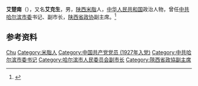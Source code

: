 '''艾楚南'''（{{bd|1902年||1987年}}），又名'''艾克生'''，男，[[陕西|陕西]][[米脂|米脂]]人，[[中华人民共和国|中华人民共和国]]政治人物，曾任[[中共哈尔滨市委|中共哈尔滨市委]]书记、副市长，[[陕西省政协|陕西省政协]]副主席。<ref>{{Cite book|title=中共陕西历史简明辞典|author=中共陕西省委党史研究室编; 李彬, 王克荣主编; 姚文琦副主编|publisher=陕西人民出版社|year=2000|isbn=|location=西安|pages=}}</ref>

== 参考资料 ==
{{reflist}}

{{中国人物小作品}}

{{Authority control}}
{{DEFAULTSORT:Ai艾}}
[[Category:艾姓|Chu]]
[[Category:米脂人|Category:米脂人]]
[[Category:中国共产党党员_(1927年入党)|Category:中国共产党党员 (1927年入党)]]
[[Category:中共哈尔滨市委书记|Category:中共哈尔滨市委书记]]
[[Category:哈尔滨市人民委员会副市长|Category:哈尔滨市人民委员会副市长]]
[[Category:陝西省政協副主席|Category:陝西省政協副主席]]
